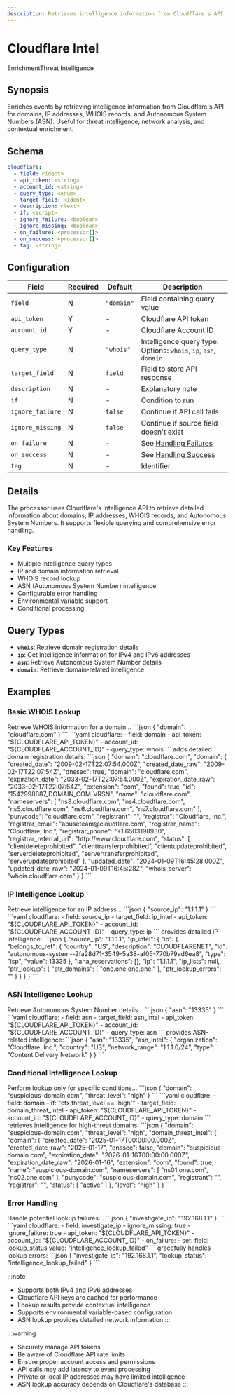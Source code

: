 ```yaml
---
description: Retrieves intelligence information from Cloudflare's API
---
```


# Cloudflare Intel

<span class="theme-doc-version-badge badge badge--primary">Enrichment</span><span class="theme-doc-version-badge badge badge--secondary">Threat Intelligence</span>

## Synopsis

Enriches events by retrieving intelligence information from Cloudflare's API for domains, IP addresses, WHOIS records, and Autonomous System Numbers (ASN). Useful for threat intelligence, network analysis, and contextual enrichment.

## Schema

```yaml {2-6}
cloudflare:
  - field: <ident>
  - api_token: <string>
  - account_id: <string>
  - query_type: <enum>
  - target_field: <ident>
  - description: <text>
  - if: <script>
  - ignore_failure: <boolean>
  - ignore_missing: <boolean>
  - on_failure: <processor[]>
  - on_success: <processor[]>
  - tag: <string>
```

## Configuration

|Field|Required|Default|Description|
|---|---|---|---|
|`field`|N|`"domain"`|Field containing query value|
|`api_token`|Y|-|Cloudflare API token|
|`account_id`|Y|-|Cloudflare Account ID|
|`query_type`|N|`"whois"`|Intelligence query type. Options: `whois`, `ip`, `asn`, `domain`|
|`target_field`|N|`field`|Field to store API response|
|`description`|N|-|Explanatory note|
|`if`|N|-|Condition to run|
|`ignore_failure`|N|`false`|Continue if API call fails|
|`ignore_missing`|N|`false`|Continue if source field doesn't exist|
|`on_failure`|N|-|See [Handling Failures](../handling-failures.mdx)|
|`on_success`|N|-|See [Handling Success](../handling-success.mdx)|
|`tag`|N|-|Identifier|

## Details

The processor uses Cloudflare's Intelligence API to retrieve detailed information about domains, IP addresses, WHOIS records, and Autonomous System Numbers. It supports flexible querying and comprehensive error handling.

### Key Features
- Multiple intelligence query types
- IP and domain information retrieval
- WHOIS record lookup
- ASN (Autonomous System Number) intelligence
- Configurable error handling
- Environmental variable support
- Conditional processing

## Query Types

- **`whois`**: Retrieve domain registration details
- **`ip`**: Get intelligence information for IPv4 and IPv6 addresses
- **`asn`**: Retrieve Autonomous System Number details
- **`domain`**: Retrieve domain-related intelligence

## Examples

### Basic WHOIS Lookup

<ExampleGrid>
  <CommentCol>
    Retrieve WHOIS information for a domain...
  </CommentCol>
  <CodeCol>
    ```json
    {
      "domain": "cloudflare.com"
    }
    ```
    ```yaml
    cloudflare:
      - field: domain
      - api_token: "${CLOUDFLARE_API_TOKEN}"
      - account_id: "${CLOUDFLARE_ACCOUNT_ID}"
      - query_type: whois
    ```
  </CodeCol>
  <CommentCol>
    adds detailed domain registration details:
  </CommentCol>
  <CodeCol>
    ```json
    {
      "domain": "cloudflare.com",
      "domain": {
        "created_date": "2009-02-17T22:07:54.000Z",
        "created_date_raw": "2009-02-17T22:07:54Z",
        "dnssec": true,
        "domain": "cloudflare.com",
        "expiration_date": "2033-02-17T22:07:54.000Z",
        "expiration_date_raw": "2033-02-17T22:07:54Z",
        "extension": "com",
        "found": true,
        "id": "1542998887_DOMAIN_COM-VRSN",
        "name": "cloudflare.com",
        "nameservers": [
          "ns3.cloudflare.com",
          "ns4.cloudflare.com",
          "ns5.cloudflare.com",
          "ns6.cloudflare.com",
          "ns7.cloudflare.com"
        ],
        "punycode": "cloudflare.com",
        "registrant": "",
        "registrar": "Cloudflare, Inc.",
        "registrar_email": "abuseteam@cloudflare.com",
        "registrar_name": "Cloudflare, Inc.",
        "registrar_phone": "+1.6503198930",
        "registrar_referral_url": "http://www.cloudflare.com",
        "status": [
          "clientdeleteprohibited",
          "clienttransferprohibited", 
          "clientupdateprohibited",
          "serverdeleteprohibited",
          "servertransferprohibited",
          "serverupdateprohibited"
        ],
        "updated_date": "2024-01-09T16:45:28.000Z",
        "updated_date_raw": "2024-01-09T16:45:28Z",
        "whois_server": "whois.cloudflare.com"
      }
    }
    ```
  </CodeCol>
</ExampleGrid>

### IP Intelligence Lookup

<ExampleGrid>
  <CommentCol>
    Retrieve intelligence for an IP address...
  </CommentCol>
  <CodeCol>
    ```json
    {
      "source_ip": "1.1.1.1"
    }
    ```
    ```yaml
    cloudflare:
      - field: source_ip
      - target_field: ip_intel
      - api_token: "${CLOUDFLARE_API_TOKEN}"
      - account_id: "${CLOUDFLARE_ACCOUNT_ID}"
      - query_type: ip
    ```
  </CodeCol>
  <CommentCol>
    provides detailed IP intelligence:
  </CommentCol>
  <CodeCol>
    ```json
    {
      "source_ip": "1.1.1.1",
      "ip_intel": {
        "ip": {
          "belongs_to_ref": {
            "country": "US",
            "description": "CLOUDFLARENET",
            "id": "autonomous-system--2fa28d71-3549-5a38-af05-770b79ad6ea8",
            "type": "isp",
            "value": 13335
          },
          "iana_reservations": [],
          "ip": "1.1.1.1",
          "ip_lists": null,
          "ptr_lookup": {
            "ptr_domains": [
              "one.one.one.one."
            ],
            "ptr_lookup_errors": ""
          }
        }
      }
    }
    ```
  </CodeCol>
</ExampleGrid>

### ASN Intelligence Lookup

<ExampleGrid>
  <CommentCol>
    Retrieve Autonomous System Number details...
  </CommentCol>
  <CodeCol>
    ```json
    {
      "asn": "13335"
    }
    ```
    ```yaml
    cloudflare:
      - field: asn
      - target_field: asn_intel
      - api_token: "${CLOUDFLARE_API_TOKEN}"
      - account_id: "${CLOUDFLARE_ACCOUNT_ID}"
      - query_type: asn
    ```
  </CodeCol>
  <CommentCol>
    provides ASN-related intelligence:
  </CommentCol>
  <CodeCol>
    ```json
    {
      "asn": "13335",
      "asn_intel": {
        "organization": "Cloudflare, Inc.",
        "country": "US",
        "network_range": "1.1.1.0/24",
        "type": "Content Delivery Network"
      }
    }
    ```
  </CodeCol>
</ExampleGrid>

### Conditional Intelligence Lookup

<ExampleGrid>
  <CommentCol>
    Perform lookup only for specific conditions...
  </CommentCol>
  <CodeCol>
    ```json
    {
      "domain": "suspicious-domain.com",
      "threat_level": "high"
    }
    ```
    ```yaml
    cloudflare:
      - field: domain
      - if: "ctx.threat_level == 'high'"
      - target_field: domain_threat_intel
      - api_token: "${CLOUDFLARE_API_TOKEN}"
      - account_id: "${CLOUDFLARE_ACCOUNT_ID}"
      - query_type: domain
    ```
  </CodeCol>
  <CommentCol>
    retrieves intelligence for high-threat domains:
  </CommentCol>
  <CodeCol>
    ```json
    {
      "domain": "suspicious-domain.com",
      "threat_level": "high",
      "domain_threat_intel": {
        "domain": {
          "created_date": "2025-01-17T00:00:00.000Z",
          "created_date_raw": "2025-01-17",
          "dnssec": false,
          "domain": "suspicious-domain.com",
          "expiration_date": "2026-01-16T00:00:00.000Z",
          "expiration_date_raw": "2026-01-16",
          "extension": "com",
          "found": true,
          "name": "suspicious-domain.com",
          "nameservers": [
            "ns01.one.com",
            "ns02.one.com"
          ],
          "punycode": "suspicious-domain.com",
          "registrant": "",
          "registrar": "",
          "status": [
            "active"
          ]
        },
        "level": "high"
      }
    }
    ```
  </CodeCol>
</ExampleGrid>

### Error Handling

<ExampleGrid>
  <CommentCol>
    Handle potential lookup failures...
  </CommentCol>
  <CodeCol>
    ```json
    {
      "investigate_ip": "192.168.1.1"
    }
    ```
    ```yaml
    cloudflare:
      - field: investigate_ip
      - ignore_missing: true
      - ignore_failure: true
      - api_token: "${CLOUDFLARE_API_TOKEN}"
      - account_id: "${CLOUDFLARE_ACCOUNT_ID}"
      - on_failure:
          - set:
              field: lookup_status
              value: "intelligence_lookup_failed"
    ```
  </CodeCol>
  <CommentCol>
    gracefully handles lookup errors:
  </CommentCol>
  <CodeCol>
    ```json
    {
      "investigate_ip": "192.168.1.1",
      "lookup_status": "intelligence_lookup_failed"
    }
    ```
  </CodeCol>
</ExampleGrid>

:::note
- Supports both IPv4 and IPv6 addresses
- Cloudflare API keys are cached for performance
- Lookup results provide contextual intelligence
- Supports environmental variable-based configuration
- ASN lookup provides detailed network information
:::

:::warning
- Securely manage API tokens
- Be aware of Cloudflare API rate limits
- Ensure proper account access and permissions
- API calls may add latency to event processing
- Private or local IP addresses may have limited intelligence
- ASN lookup accuracy depends on Cloudflare's database
:::
